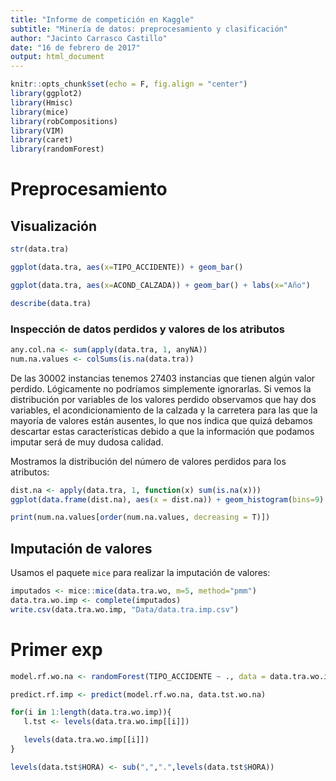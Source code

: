 ```yaml
---
title: "Informe de competición en Kaggle"
subtitle: "Minería de datos: preprocesamiento y clasificación"
author: "Jacinto Carrasco Castillo"
date: "16 de febrero de 2017"
output: html_document
---
```


```r
knitr::opts_chunk$set(echo = F, fig.align = "center")
library(ggplot2)
library(Hmisc)
library(mice)
library(robCompositions)
library(VIM)
library(caret)
library(randomForest)
```

# Preprocesamiento 

## Visualización

```r
str(data.tra)
```

```r
ggplot(data.tra, aes(x=TIPO_ACCIDENTE)) + geom_bar()
```

```r
ggplot(data.tra, aes(x=ACOND_CALZADA)) + geom_bar() + labs(x="Año")
```


```r
describe(data.tra)
```

### Inspección de datos perdidos y valores de los atributos


```r
any.col.na <- sum(apply(data.tra, 1, anyNA))
num.na.values <- colSums(is.na(data.tra))
```

De las 30002 instancias tenemos 27403 instancias que tienen algún valor perdido. Lógicamente no podríamos simplemente ignorarlas. Si vemos la distribución por variables de los valores perdido observamos que hay dos variables, el acondicionamiento de la calzada y la carretera para las que la mayoría de valores están ausentes, lo que nos indica que quizá debamos descartar estas características debido a que la información que podamos imputar será de muy dudosa calidad.

Mostramos la distribución del número de valores perdidos para los atributos: 

```r
dist.na <- apply(data.tra, 1, function(x) sum(is.na(x)))
ggplot(data.frame(dist.na), aes(x = dist.na)) + geom_histogram(bins=9) + scale_x_continuous(breaks = 0:8)
```



```r
print(num.na.values[order(num.na.values, decreasing = T)])
```

## Imputación de valores 


Usamos el paquete `mice` para realizar la imputación de valores:


```r
imputados <- mice::mice(data.tra.wo, m=5, method="pmm")
data.tra.wo.imp <- complete(imputados)
write.csv(data.tra.wo.imp, "Data/data.tra.imp.csv")
``` 


# Primer exp

```r
model.rf.wo.na <- randomForest(TIPO_ACCIDENTE ~ ., data = data.tra.wo.imp)
``` 

```r
predict.rf.imp <- predict(model.rf.wo.na, data.tst.wo.na)
``` 

```r
for(i in 1:length(data.tra.wo.imp)){
   l.tst <- levels(data.tra.wo.imp[[i]])

   levels(data.tra.wo.imp[[i]])
}
``` 






```r
levels(data.tst$HORA) <- sub(",",".",levels(data.tst$HORA))

```